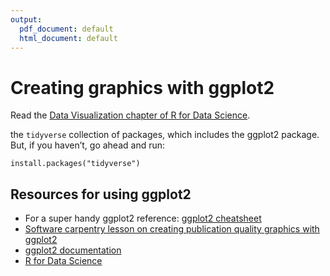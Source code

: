 ```yaml
---
output:
  pdf_document: default
  html_document: default
---
```


# Creating graphics with ggplot2

Read the [Data Visualization chapter of R for Data Science](https://r4ds.had.co.nz/data-visualisation.html).

the `tidyverse` collection of packages, which includes the ggplot2 package.
But, if you haven't, go ahead and run:

```
install.packages("tidyverse")
```

## Resources for using ggplot2

- For a super handy ggplot2 reference: [ggplot2 cheatsheet](https://github.com/rstudio/cheatsheets/blob/main/data-visualization-2.1.pdf)
- [Software carpentry lesson on creating publication quality graphics with ggplot2](https://swcarpentry.github.io/r-novice-gapminder/08-plot-ggplot2/index.html)
- [ggplot2 documentation](https://ggplot2.tidyverse.org/)
- [R for Data Science](https://r4ds.had.co.nz/data-visualisation.html)